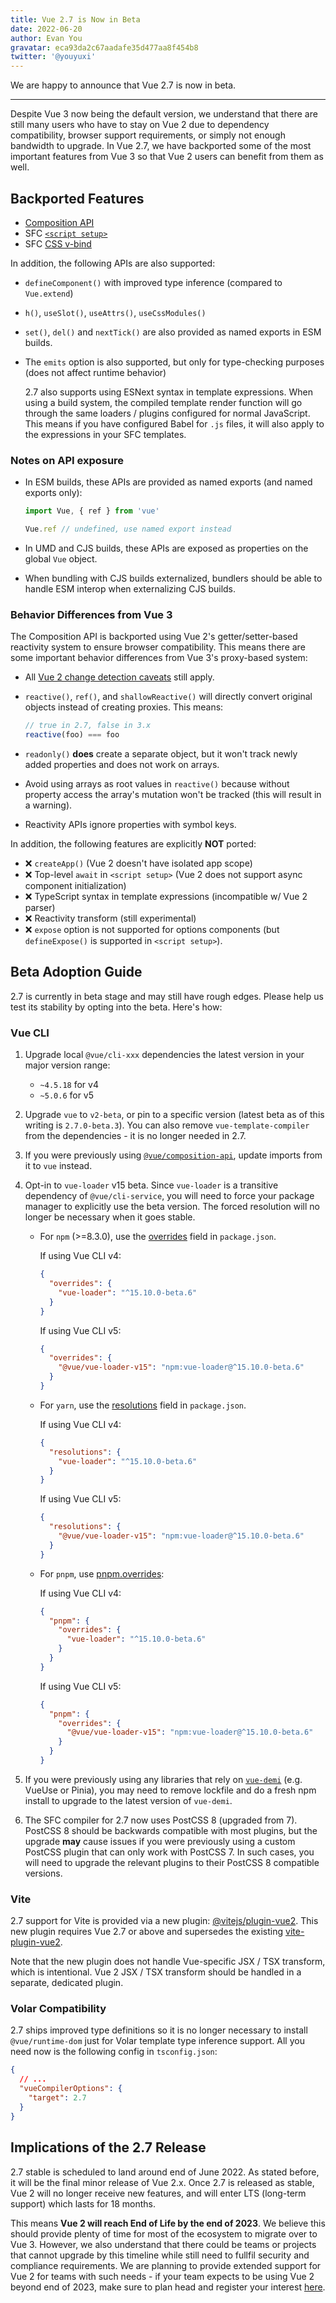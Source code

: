 ```yaml
---
title: Vue 2.7 is Now in Beta
date: 2022-06-20
author: Evan You
gravatar: eca93da2c67aadafe35d477aa8f454b8
twitter: '@youyuxi'
---
```


We are happy to announce that Vue 2.7 is now in beta.

---

Despite Vue 3 now being the default version, we understand that there are still many users who have to stay on Vue 2 due to dependency compatibility, browser support requirements, or simply not enough bandwidth to upgrade. In Vue 2.7, we have backported some of the most important features from Vue 3 so that Vue 2 users can benefit from them as well.

## Backported Features

- [Composition API](https://vuejs.org/guide/extras/composition-api-faq.html)
- SFC [`<script setup>`](https://vuejs.org/api/sfc-script-setup.html)
- SFC [CSS v-bind](https://vuejs.org/api/sfc-css-features.html#v-bind-in-css)

In addition, the following APIs are also supported:

- `defineComponent()` with improved type inference (compared to `Vue.extend`)
- `h()`, `useSlot()`, `useAttrs()`, `useCssModules()`
- `set()`, `del()` and `nextTick()` are also provided as named exports in ESM builds.
- The `emits` option is also supported, but only for type-checking purposes (does not affect runtime behavior)

  2.7 also supports using ESNext syntax in template expressions. When using a build system, the compiled template render function will go through the same loaders / plugins configured for normal JavaScript. This means if you have configured Babel for `.js` files, it will also apply to the expressions in your SFC templates.

### Notes on API exposure

- In ESM builds, these APIs are provided as named exports (and named exports only):

  ```js
  import Vue, { ref } from 'vue'

  Vue.ref // undefined, use named export instead
  ```

- In UMD and CJS builds, these APIs are exposed as properties on the global `Vue` object.

- When bundling with CJS builds externalized, bundlers should be able to handle ESM interop when externalizing CJS builds.

### Behavior Differences from Vue 3

The Composition API is backported using Vue 2's getter/setter-based reactivity system to ensure browser compatibility. This means there are some important behavior differences from Vue 3's proxy-based system:

- All [Vue 2 change detection caveats](https://v2.vuejs.org/v2/guide/reactivity.html#Change-Detection-Caveats) still apply.

- `reactive()`, `ref()`, and `shallowReactive()` will directly convert original objects instead of creating proxies. This means:

  ```js
  // true in 2.7, false in 3.x
  reactive(foo) === foo
  ```

- `readonly()` **does** create a separate object, but it won't track newly added properties and does not work on arrays.

- Avoid using arrays as root values in `reactive()` because without property access the array's mutation won't be tracked (this will result in a warning).

- Reactivity APIs ignore properties with symbol keys.

In addition, the following features are explicitly **NOT** ported:

- ❌ `createApp()` (Vue 2 doesn't have isolated app scope)
- ❌ Top-level `await` in `<script setup>` (Vue 2 does not support async component initialization)
- ❌ TypeScript syntax in template expressions (incompatible w/ Vue 2 parser)
- ❌ Reactivity transform (still experimental)
- ❌ `expose` option is not supported for options components (but `defineExpose()` is supported in `<script setup>`).

## Beta Adoption Guide

2.7 is currently in beta stage and may still have rough edges. Please help us test its stability by opting into the beta. Here's how:

### Vue CLI

1. Upgrade local `@vue/cli-xxx` dependencies the latest version in your major version range:

   - `~4.5.18` for v4
   - `~5.0.6` for v5

2. Upgrade `vue` to `v2-beta`, or pin to a specific version (latest beta as of this writing is `2.7.0-beta.3`). You can also remove `vue-template-compiler` from the dependencies - it is no longer needed in 2.7.

3. If you were previously using [`@vue/composition-api`](https://github.com/vuejs/composition-api), update imports from it to `vue` instead.

4. Opt-in to `vue-loader` v15 beta. Since `vue-loader` is a transitive dependency of `@vue/cli-service`, you will need to force your package manager to explicitly use the beta version. The forced resolution will no longer be necessary when it goes stable.

   - For `npm` (>=8.3.0), use the [overrides](https://docs.npmjs.com/cli/v8/configuring-npm/package-json#overrides) field in `package.json`.

     If using Vue CLI v4:

     ```json
     {
       "overrides": {
         "vue-loader": "^15.10.0-beta.6"
       }
     }
     ```

     If using Vue CLI v5:

     ```json
     {
       "overrides": {
         "@vue/vue-loader-v15": "npm:vue-loader@^15.10.0-beta.6"
       }
     }
     ```

   - For `yarn`, use the [resolutions](https://classic.yarnpkg.com/lang/en/docs/selective-version-resolutions/) field in `package.json`.

     If using Vue CLI v4:

     ```json
     {
       "resolutions": {
         "vue-loader": "^15.10.0-beta.6"
       }
     }
     ```

     If using Vue CLI v5:

     ```json
     {
       "resolutions": {
         "@vue/vue-loader-v15": "npm:vue-loader@^15.10.0-beta.6"
       }
     }
     ```

   - For `pnpm`, use [pnpm.overrides](https://pnpm.io/package_json#pnpmoverrides):

     If using Vue CLI v4:

     ```json
     {
       "pnpm": {
         "overrides": {
           "vue-loader": "^15.10.0-beta.6"
         }
       }
     }
     ```

     If using Vue CLI v5:

     ```json
     {
       "pnpm": {
         "overrides": {
           "@vue/vue-loader-v15": "npm:vue-loader@^15.10.0-beta.6"
         }
       }
     }
     ```

5. If you were previously using any libraries that rely on [`vue-demi`](https://github.com/vueuse/vue-demi) (e.g. VueUse or Pinia), you may need to remove lockfile and do a fresh npm install to upgrade to the latest version of `vue-demi`.

6. The SFC compiler for 2.7 now uses PostCSS 8 (upgraded from 7). PostCSS 8 should be backwards compatible with most plugins, but the upgrade **may** cause issues if you were previously using a custom PostCSS plugin that can only work with PostCSS 7. In such cases, you will need to upgrade the relevant plugins to their PostCSS 8 compatible versions.

### Vite

2.7 support for Vite is provided via a new plugin: [@vitejs/plugin-vue2](https://github.com/vitejs/vite-plugin-vue2). This new plugin requires Vue 2.7 or above and supersedes the existing [vite-plugin-vue2](https://github.com/underfin/vite-plugin-vue2).

Note that the new plugin does not handle Vue-specific JSX / TSX transform, which is intentional. Vue 2 JSX / TSX transform should be handled in a separate, dedicated plugin.

### Volar Compatibility

2.7 ships improved type definitions so it is no longer necessary to install `@vue/runtime-dom` just for Volar template type inference support. All you need now is the following config in `tsconfig.json`:

```json
{
  // ...
  "vueCompilerOptions": {
    "target": 2.7
  }
}
```

## Implications of the 2.7 Release

2.7 stable is scheduled to land around end of June 2022. As stated before, it will be the final minor release of Vue 2.x. Once 2.7 is released as stable, Vue 2 will no longer receive new features, and will enter LTS (long-term support) which lasts for 18 months.

This means **Vue 2 will reach End of Life by the end of 2023**. We believe this should provide plenty of time for most of the ecosystem to migrate over to Vue 3. However, we also understand that there could be teams or projects that cannot upgrade by this timeline while still need to fullfil security and compliance requirements. We are planning to provide extended support for Vue 2 for teams with such needs - if your team expects to be using Vue 2 beyond end of 2023, make sure to plan head and register your interest [here](https://airtable.com/shrj37Zf4ZIfrxFzh).
